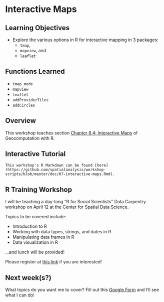# Interactive Maps

## Learning Objectives

- Explore the various options in R for interactive mapping in 3 packages:
  - `tmap`, 
  - `mapview`, and 
  - `leaflet` 

## Functions Learned

- `tmap_mode`
- `mapview`
- `leaflet`
- `addProviderTiles`
- `addCircles`

## Overview

This workshop teaches section [Chapter 8.4: Interactive Maps](https://geocompr.robinlovelace.net/adv-map.html#interactive-maps) of Geocomputation with R. 

## Interactive Tutorial

```block
This workshop's R Markdown can be found [here](https://github.com/spatialanalysis/workshop-scripts/blob/master/doc/07-interactive-maps.Rmd).
```

## R Training Workshop

I will be teaching a day-long "R for Social Scientists" Data Carpentry workshop on April 12 at the Center for Spatial Data Science. 

Topics to be covered include:

- Introduction to R
- Working with data types, strings, and dates in R
- Manipulating data frames in R
- Data visualization in R

...and lunch will be provided!

Please register at [this link](https://www.eventbrite.com/e/r-for-social-scientists-data-carpentry-workshop-tickets-57131487818) if you are interested! 

## Next week(s?)

What topics do you want me to cover? Fill out this [Google Form](https://docs.google.com/forms/d/15yBkiIdPh-SuuTh3a2lTzZxUt4dPQ1_WqVThrD0KG-E) and I'll see what I can do!

